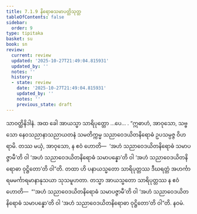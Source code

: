 ```yaml
---
title: 7.1.9 နိရောဓသမာပတ္တိသုတ္တ
tableOfContents: false
sidebar:
  order: 9
type: tipitaka
basket: su
book: sn
review:
  current: review
  updated: '2025-10-27T21:49:04.815931'
  updated_by: ''
  notes: ''
  history:
  - state: review
    date: '2025-10-27T21:49:04.815931'
    updated_by: ''
    notes: ''
    previous_state: draft
---
```



<ReviewStatus review={frontmatter.review} showDetails={true} />

<HypothesisAnnotation frontmatter={frontmatter} />

<DynamicBreadcrumb />

<Division number="340" book="sn" e="ch" v="18" p="329">

<Paragraph number="1138" book="sn">
သာဝတ္ထိနိဒါနံ. အထ ခေါ အာယသ္မာ သာရိပုတ္တော …ပေ… . “ဣဓာဟံ, အာဝုသော, သဗ္ဗသော နေဝသညာနာသညာယတနံ သမတိက္ကမ္မ သညာဝေဒယိတနိရောဓံ ဥပသမ္ပဇ္ဇ ဝိဟရာမိ. တဿ မယှံ, အာဝုသော, န ဧဝံ ဟောတိ—  ‘အဟံ သညာဝေဒယိတနိရောဓံ သမာပဇ္ဇာမီ’တိ ဝါ ‘အဟံ သညာဝေဒယိတနိရောဓံ သမာပန္နော’တိ ဝါ ‘အဟံ သညာဝေဒယိတနိရောဓာ ဝုဋ္ဌိတော’တိ ဝါ”တိ. တထာ ဟိ ပနာယသ္မတော သာရိပုတ္တဿ ဒီဃရတ္တံ အဟင်္ကာရမမင်္ကာရမာနာနုသယာ သုသမူဟတာ. တသ္မာ အာယသ္မတော သာရိပုတ္တဿ န ဧဝံ ဟောတိ—  “‘အဟံ သညာဝေဒယိတနိရောဓံ သမာပဇ္ဇာမီ’တိ ဝါ ‘အဟံ သညာဝေဒယိတနိရောဓံ သမာပန္နော’တိ ဝါ ‘အဟံ သညာဝေဒယိတနိရောဓာ ဝုဋ္ဌိတော’တိ ဝါ”တိ.

</Paragraph>
</Division>

<Paragraph number="1139" type="center" book="sn">
နဝမံ.
</Paragraph>